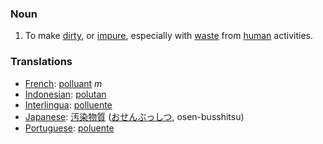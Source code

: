 === Noun ===
# To make [[dirty]], or [[impure]], especially with [[waste]] from [[human]] activities.

=== Translations ===
*[[French]]: [[polluant]] ''m''
*[[Indonesian]]: [[polutan]]
*[[Interlingua]]: [[polluente]]
*[[Japanese]]: [[汚染物質]] ([[おせんぶっしつ]], osen-busshitsu)
*[[Portuguese]]: [[poluente]]